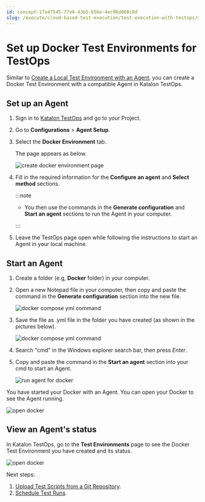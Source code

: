 ```yaml
---
id: concept-17a47545-77e8-43b5-b56e-4ec96d860c0d
slug: /execute/cloud-based-test-execution/test-execution-with-testops/set-up-docker-test-environments-for-testops
---
```


# Set up Docker Test Environments for TestOps

Similar to [Create a Local Test Environment with an Agent](/execute/cloud-based-test-execution/test-execution-with-testops/local-test-environments/create-a-local-test-environment-with-an-agent), you can create a Docker Test Environment with a compatible Agent in Katalon TestOps.

## Set up an Agent

1.  Sign in to [Katalon TestOps](https://testops.katalon.io/login) and go to your Project.
2.  Go to **Configurations** &gt; **Agent Setup**.
3.  Select the **Docker Environment** tab.

    The page appears as below.

    <img src="https://github.com/katalon-studio/docs-images/raw/master/katalon-analytics/docs/testops-revamp-aug-docker/create-agent-for-docker-environment-page-2.png" alt="create docker environment page" />

4.  Fill in the required information for the **Configure an agent** and **Select method** sections.

    
    :::note

    -   You then use the commands in the **Generate configuration** and **Start an agent** sections to run the Agent in your computer.

    :::

5.  Leave the TestOps page open while following the instructions to start an Agent in your local machine.


## Start an Agent

1.  Create a folder \(e.g, **Docker** folder\) in your computer.

2.  Open a new Notepad file in your computer, then copy and paste the command in the **Generate configuration** section into the new file.

    <img src="https://github.com/katalon-studio/docs-images/raw/master/katalon-analytics/docs/testops-revamp-aug-docker/copy-paste-notepad-docker-compose-yml-file.png" alt="docker compose yml command" />

3.  Save the file as .yml file in the folder you have created \(as shown in the pictures below\).

    <img src="https://github.com/katalon-studio/docs-images/raw/master/katalon-analytics/docs/testops-revamp-aug-docker/save-notepad-file-in-docker-folder.png" alt="docker compose yml command" />

4.  Search "cmd" in the Windows explorer search bar, then press *Enter*.

5.  Copy and paste the command in the **Start an agent** section into your cmd to start an Agent.

    <img src="https://github.com/katalon-studio/docs-images/raw/master/katalon-analytics/docs/testops-revamp-aug-docker/run-docker-compose-in-cmd.png" alt="run agent for docker" />


You have started your Docker with an Agent. You can open your Docker to see the Agent running.

<img src="https://github.com/katalon-studio/docs-images/raw/master/katalon-analytics/docs/testops-revamp-aug-docker/agent-running-in-docker.png" alt="open docker" />

## View an Agent's status

In Katalon TestOps, go to the **Test Environments** page to see the Docker Test Environment you have created and its status.

<img src="https://github.com/katalon-studio/docs-images/raw/master/katalon-analytics/docs/testops-revamp-aug-docker/docker-appears-in-test-environment-page-2.png" alt="open docker" />

Next steps:

1.  [Upload Test Scripts from a Git Repository](/organize/upload-test-scripts-from-a-git-repository/upload-test-scripts-from-the-git-repository-to-testops).
2.  [Schedule Test Runs](/execute/schedule-test-execution/schedule-test-runs-in-testops).